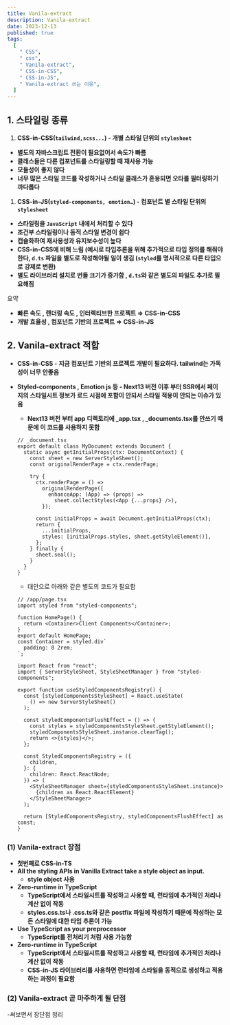 ```yaml
---
title: Vanila-extract
description: Vanila-extract
date: 2023-12-13
published: true
tags:
  [
    " CSS",
    " css",
    " Vanila-extract",
    " CSS-in-CSS",
    " CSS-in-JS",
    " Vanila-extract 쓰는 이유",
  ]
---
```


## 1. 스타일링 종류

1. **CSS-in-CSS(`tailwind,scss...`) - 개별 스타일 단위의 `stylesheet`**

- **별도의 자바스크립트 전환이 필요없어서 속도가 빠름**
- **클래스들은 다른 컴포넌트를 스타일링할 때 재사용 가능**
- **모듈성이 좋지 않다**
- **너무 많은 스타일 코드를 작성하거나 스타일 클래스가 혼용되면 오타를 필터링하기 까다롭다**

1. **CSS-in-JS(`styled-components, emotion…`) - 컴포넌트 별 스타일 단위의 `stylesheet`**

- **스타일링을 `JavaScript` 내에서 처리할 수 있다**
- **조건부 스타일링이나 동적 스타일 변경이 쉽다**
- **캡슐화하여 재사용성과 유지보수성이 높다**
- **CSS-in-CSS에 비해 느림 (예시로 타입추론을 위해 추가적으로 타입 정의를 해줘야한다, `d.ts` 파일을 별도로 작성해야될 일이 생김 (`styled`를 명시적으로 다른 타입으로 강제로 변환)**
- **별도 라이브러리 설치로 번들 크기가 증가함 , `d.ts`와 같은 별도의 파일도 추가로 필요해짐**

요약

- **빠른 속도 , 랜더링 속도 , 인터렉티브한 프로젝트 ⇒ CSS-in-CSS**
- **개발 효율성 , 컴포넌트 기반의 프로젝트 ⇒ CSS-in-JS**

## 2. **Vanila-extract 적합**

- **CSS-in-CSS - 지금 컴포넌트 기반의 프로젝트 개발이 필요하다. tailwind는 가독성이 너무 안좋음**
- **Styled-components , Emotion js 등 - Next13 버전 이후 부터 SSR에서 페이지의 스타일시트 정보가 로드 시점에 포함이 안되서 스타일 적용이 안되는 이슈가 있음**

  - **Next13 버전 부터 app 디렉토리에 \_app.tsx , \_documents.tsx를 안쓰기 때문에 이 코드를 사용하지 못함**

  ```tsx
  // _document.tsx
  export default class MyDocument extends Document {
    static async getInitialProps(ctx: DocumentContext) {
      const sheet = new ServerStyleSheet();
      const originalRenderPage = ctx.renderPage;

      try {
        ctx.renderPage = () =>
          originalRenderPage({
            enhanceApp: (App) => (props) =>
              sheet.collectStyles(<App {...props} />),
          });

        const initialProps = await Document.getInitialProps(ctx);
        return {
          ...initialProps,
          styles: [initialProps.styles, sheet.getStyleElement()],
        };
      } finally {
        sheet.seal();
      }
    }
  }
  ```

  - 대안으로 아래와 같은 별도의 코드가 필요함

  ```tsx
  // /app/page.tsx
  import styled from "styled-components";

  function HomePage() {
    return <Container>Client Components</Container>;
  }
  export default HomePage;
  const Container = styled.div`
    padding: 0 2rem;
  `;
  ```

  ```tsx
  import React from "react";
  import { ServerStyleSheet, StyleSheetManager } from "styled-components";

  export function useStyledComponentsRegistry() {
    const [styledComponentsStyleSheet] = React.useState(
      () => new ServerStyleSheet()
    );

    const styledComponentsFlushEffect = () => {
      const styles = styledComponentsStyleSheet.getStyleElement();
      styledComponentsStyleSheet.instance.clearTag();
      return <>{styles}</>;
    };

    const StyledComponentsRegistry = ({
      children,
    }: {
      children: React.ReactNode;
    }) => (
      <StyleSheetManager sheet={styledComponentsStyleSheet.instance}>
        {children as React.ReactElement}
      </StyleSheetManager>
    );

    return [StyledComponentsRegistry, styledComponentsFlushEffect] as const;
  }
  ```

### (1) **Vanila-extract 장점**

- **첫번째로 CSS-in-TS**
- **All the styling APIs in Vanilla Extract take a style object as input.**
  - **style object 사용**
- **Zero-runtime in TypeScript**
  - **TypeScript에서 스타일시트를 작성하고 사용할 때, 런타임에 추가적인 처리나 계산 없이 작동**
  - **styles.css.ts나 .css.ts와 같은 postfix 파일에 작성하기 때문에 작성하는 모든 스타일에 대한 타입 추론이 가능**
- **Use TypeScript as your preprocessor**
  - **TypeScript를 전처리기 처럼 사용 가능함**
- **Zero-runtime in TypeScript**
  - **TypeScript에서 스타일시트를 작성하고 사용할 때, 런타임에 추가적인 처리나 계산 없이 작동**
  - **CSS-in-JS 라이브러리를 사용하면 런타임에 스타일을 동적으로 생성하고 적용하는 과정이 필요함**

### (2) **Vanila-extract 곧 마주하게 될 단점**

-써보면서 장단점 정리
